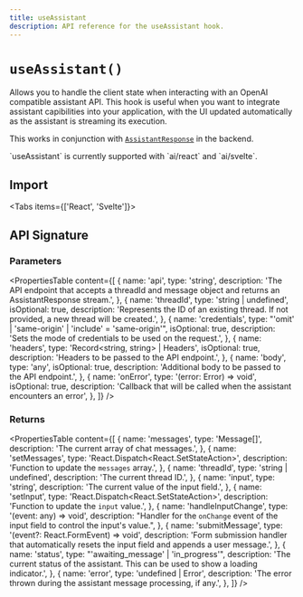 ```yaml
---
title: useAssistant
description: API reference for the useAssistant hook.
---
```


# `useAssistant()`

Allows you to handle the client state when interacting with an OpenAI compatible assistant API.
This hook is useful when you want to integrate assistant capibilities into your application,
with the UI updated automatically as the assistant is streaming its execution.

This works in conjunction with [`AssistantResponse`](./assistant-response) in the backend.

<Note>
  `useAssistant` is currently supported with `ai/react` and `ai/svelte`.
</Note>

## Import

<Tabs items={['React', 'Svelte']}>
  <Tab>
    <Snippet
      text="import { useAssistant } from 'ai/react'"
      dark
      prompt={false}
    />
  </Tab>
  <Tab>
    <Snippet
      text="import { useAssistant } from 'ai/svelte'"
      dark
      prompt={false}
    />
  </Tab>
</Tabs>

## API Signature

### Parameters

<PropertiesTable
  content={[
    {
      name: 'api',
      type: 'string',
      description:
        'The API endpoint that accepts a threadId and message object and returns an AssistantResponse stream.',
    },
    {
      name: 'threadId',
      type: 'string | undefined',
      isOptional: true,
      description:
        'Represents the ID of an existing thread. If not provided, a new thread will be created.',
    },
    {
      name: 'credentials',
      type: "'omit' | 'same-origin' | 'include' = 'same-origin'",
      isOptional: true,
      description: 'Sets the mode of credentials to be used on the request.',
    },
    {
      name: 'headers',
      type: 'Record<string, string> | Headers',
      isOptional: true,
      description: 'Headers to be passed to the API endpoint.',
    },
    {
      name: 'body',
      type: 'any',
      isOptional: true,
      description: 'Additional body to be passed to the API endpoint.',
    },
    {
      name: 'onError',
      type: '(error: Error) => void',
      isOptional: true,
      description:
        'Callback that will be called when the assistant encounters an error',
    },
  ]}
/>

### Returns

<PropertiesTable
  content={[
    {
      name: 'messages',
      type: 'Message[]',
      description: 'The current array of chat messages.',
    },
    {
      name: 'setMessages',
      type: 'React.Dispatch<React.SetStateAction<Message>>',
      description: 'Function to update the `messages` array.',
    },
    {
      name: 'threadId',
      type: 'string | undefined',
      description: 'The current thread ID.',
    },
    {
      name: 'input',
      type: 'string',
      description: 'The current value of the input field.',
    },
    {
      name: 'setInput',
      type: 'React.Dispatch<React.SetStateAction<string>>',
      description: 'Function to update the `input` value.',
    },
    {
      name: 'handleInputChange',
      type: '(event: any) => void',
      description:
        "Handler for the `onChange` event of the input field to control the input's value.",
    },
    {
      name: 'submitMessage',
      type: '(event?: React.FormEvent<HTMLFormElement>) => void',
      description:
        'Form submission handler that automatically resets the input field and appends a user message.',
    },
    {
      name: 'status',
      type: "'awaiting_message' | 'in_progress'",
      description:
        'The current status of the assistant. This can be used to show a loading indicator.',
    },
    {
      name: 'error',
      type: 'undefined | Error',
      description:
        'The error thrown during the assistant message processing, if any.',
    },
  ]}
/>
